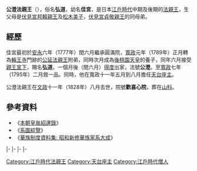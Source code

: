 {{東亞男性歷史人物
|名稱 =公澄法親王
|身份 =日本[[法親王|法親王]]
|國家 =[[日本|大和王朝]]
|時代 =[[江戶時代|江戶時代]]中期、後期
|姓 =（無）
|名 =弘道
|別名 =佳宮
|法號 =公澄
|院號 =歡喜心院
|封爵 =[[法親王|法親王]]
|出生日期 =[[安永_(年號)|安永]]五年十月三十（{{Birth date|1776|12|10}}）
|逝世日期 =[[文政|文政]]十一年八月初七（{{Death date and age|1805|9|1|1776|12|10}}）
|父親 =[[伏見宮邦賴親王|伏見宮邦賴親王]]
|母親 =[[松木美子|松木美子]]
|養父 =[[後桃園天皇|後桃園天皇]]
|養母 =[[盛化門院|盛化門院]]
|同胞兄弟 =[[伏見宮貞敬親王|伏見宮貞敬親王]]
|異母兄弟 =[[佐保宮|佐保宮]]
|異母姊妹 =[[利宮|利宮]]<br>[[鉉宮|鉉宮]]<br>[[艶宮|艶宮]]<br>[[章宮|章宮]]<br>[[薰子女王|薰子女王]]<br>[[好宮|好宮]]<br>[[百宮|百宮]]<br>[[繁宮|繁宮]]
}}
{{Japanese|japanese=公澄法親王|kana=こうちょうにほうしんのう|romaji=Kōchō Hō shin nō}}
'''公澄法親王'''（{{bd|1776年|12月10日|1828年|9月15日}}），俗名'''弘道'''，幼名'''佳宮'''，是日本[[江戶時代|江戶時代]]中期及後期的[[法親王|法親王]]，生父母是[[伏見宮邦賴親王|伏見宮邦賴親王]]及[[松木美子|松木美子]]，[[伏見宮貞敬親王|伏見宮貞敬親王]]的同母弟。

== 經歷 ==
佳宮最初於[[安永|安永]]六年（1777年）閏六月繼承圓滿院，[[寬政|寬政]]元年（1789年）正月轉為[[輪王寺|輪王寺]]門跡的[[公延法親王|公延法親王]]附弟，同時次月成為[[後桃園天皇|後桃園天皇]]的養子，同年六月接受[[親王宣下|親王宣下]]，賜名'''弘道'''，一個月後（閏六月）[[得度|得度]]出家，法號'''公澄'''。至[[寬政|寬政]]七年（1795年）二月敘一品。同時，他在寬政十一年五月到八月擔任[[天台座主|天台座主]]。

公澄法親王在[[文政|文政]]十一年（1828年）八月去世，院號'''歡喜心院'''，葬在[[山科|山科]]。

==參考資料==
*《[[本朝皇胤紹運錄|本朝皇胤紹運錄]]》
*《[[系圖綜覽|系圖綜覽]]》
*《[[華族制度資料集:_昭和新修華族家系大成|華族制度資料集: 昭和新修華族家系大成]]》

{{start box|width=auto}}
{{s-rel}}
|-
{{s-before|rows=3|[[公延法親王|公延法親王]]}}
{{s-title|[[毘沙門堂|毘沙門堂]]門跡|第37世}}
{{s-after|rows=3|[[舜仁入道親王|舜仁入道親王]]}}
|-
{{s-title|[[輪王寺|輪王寺]]門跡|第63世}}
|-
{{s-title|[[寬永寺|寬永寺]]門跡|第11世}}
|-
{{s-before|[[尊真法親王|尊真法親王]]}}
{{s-title|[[天台座主|天台座主]]|第216世<br>1799年6月13日－1799年9月3日}}
{{s-after|尊真法親王}}
{{end box}}


[[Category:江戶時代法親王|Category:江戶時代法親王]]
[[Category:天台座主|Category:天台座主]]
[[Category:江戶時代僧人|Category:江戶時代僧人]]
